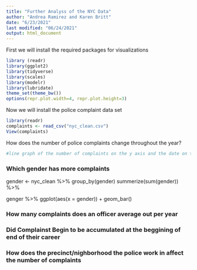 ```yaml
---
title: "Further Analyss of the NYC Data"
author: "Andrea Ramirez and Karen Britt"
date: "6/23/2021"
last modified: "06/24/2021"
output: html_document
---
```

First we will install the required packages for visualizations
```r
library (readr)
library(ggplot2)
library(tidyverse)
library(scales)
library(modelr)
library(lubridate)
theme_set(theme_bw())
options(repr.plot.width=4, repr.plot.height=3)
```


Now we will install the police complaint data set
```r
library(readr)
complaints <- read_csv("nyc_clean.csv")
View(complaints)
```

How does the number of police complaints change throughout the year?

```r
#line graph of the number of complaints on the y axis and the date on the x axis (each year is a different line, months on the bottom, year is on legend )  


```




### Which gender has more complaints 
gender <- nyc_clean %>% 
  group_by(gender)
  summerize(sum(gender)) %>% 
    
genger %>%
    ggplot(aes(x = gender)) + geom_bar()
    
### How many complaints does an officer average out per year
    
    
### Did Complainst Begin to be accumulated at the beggining of end of their career 
  


  
### How does the precinct/nighborhood the police work in affect the number of complaints 


  